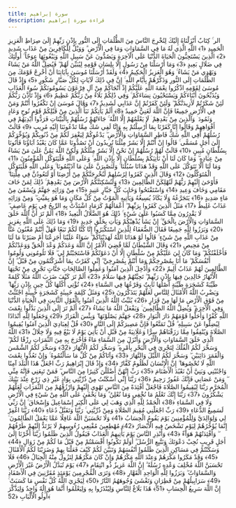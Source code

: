 ```yaml
---
title: سورة إبراهيم
description: قراءة سورة إبراهيم
---
```


الر ۚ كِتَابٌ أَنْزَلْنَاهُ إِلَيْكَ لِتُخْرِجَ النَّاسَ مِنَ الظُّلُمَاتِ إِلَى النُّورِ بِإِذْنِ رَبِّهِمْ إِلَىٰ صِرَاطِ الْعَزِيزِ الْحَمِيدِ ﴿1﴾ اللَّهِ الَّذِي لَهُ مَا فِي السَّمَاوَاتِ وَمَا فِي الْأَرْضِ ۗ وَوَيْلٌ لِلْكَافِرِينَ مِنْ عَذَابٍ شَدِيدٍ ﴿2﴾ الَّذِينَ يَسْتَحِبُّونَ الْحَيَاةَ الدُّنْيَا عَلَى الْآخِرَةِ وَيَصُدُّونَ عَنْ سَبِيلِ اللَّهِ وَيَبْغُونَهَا عِوَجًا ۚ أُولَٰئِكَ فِي ضَلَالٍ بَعِيدٍ ﴿3﴾ وَمَا أَرْسَلْنَا مِنْ رَسُولٍ إِلَّا بِلِسَانِ قَوْمِهِ لِيُبَيِّنَ لَهُمْ ۖ فَيُضِلُّ اللَّهُ مَنْ يَشَاءُ وَيَهْدِي مَنْ يَشَاءُ ۚ وَهُوَ الْعَزِيزُ الْحَكِيمُ ﴿4﴾ وَلَقَدْ أَرْسَلْنَا مُوسَىٰ بِآيَاتِنَا أَنْ أَخْرِجْ قَوْمَكَ مِنَ الظُّلُمَاتِ إِلَى النُّورِ وَذَكِّرْهُمْ بِأَيَّامِ اللَّهِ ۚ إِنَّ فِي ذَٰلِكَ لَآيَاتٍ لِكُلِّ صَبَّارٍ شَكُورٍ ﴿5﴾ وَإِذْ قَالَ مُوسَىٰ لِقَوْمِهِ اذْكُرُوا نِعْمَةَ اللَّهِ عَلَيْكُمْ إِذْ أَنْجَاكُمْ مِنْ آلِ فِرْعَوْنَ يَسُومُونَكُمْ سُوءَ الْعَذَابِ وَيُذَبِّحُونَ أَبْنَاءَكُمْ وَيَسْتَحْيُونَ نِسَاءَكُمْ ۚ وَفِي ذَٰلِكُمْ بَلَاءٌ مِنْ رَبِّكُمْ عَظِيمٌ ﴿6﴾ وَإِذْ تَأَذَّنَ رَبُّكُمْ لَئِنْ شَكَرْتُمْ لَأَزِيدَنَّكُمْ ۖ وَلَئِنْ كَفَرْتُمْ إِنَّ عَذَابِي لَشَدِيدٌ ﴿7﴾ وَقَالَ مُوسَىٰ إِنْ تَكْفُرُوا أَنْتُمْ وَمَنْ فِي الْأَرْضِ جَمِيعًا فَإِنَّ اللَّهَ لَغَنِيٌّ حَمِيدٌ ﴿8﴾ أَلَمْ يَأْتِكُمْ نَبَأُ الَّذِينَ مِنْ قَبْلِكُمْ قَوْمِ نُوحٍ وَعَادٍ وَثَمُودَ ۛ وَالَّذِينَ مِنْ بَعْدِهِمْ ۛ لَا يَعْلَمُهُمْ إِلَّا اللَّهُ ۚ جَاءَتْهُمْ رُسُلُهُمْ بِالْبَيِّنَاتِ فَرَدُّوا أَيْدِيَهُمْ فِي أَفْوَاهِهِمْ وَقَالُوا إِنَّا كَفَرْنَا بِمَا أُرْسِلْتُمْ بِهِ وَإِنَّا لَفِي شَكٍّ مِمَّا تَدْعُونَنَا إِلَيْهِ مُرِيبٍ ﴿9﴾ قَالَتْ رُسُلُهُمْ أَفِي اللَّهِ شَكٌّ فَاطِرِ السَّمَاوَاتِ وَالْأَرْضِ ۖ يَدْعُوكُمْ لِيَغْفِرَ لَكُمْ مِنْ ذُنُوبِكُمْ وَيُؤَخِّرَكُمْ إِلَىٰ أَجَلٍ مُسَمًّى ۚ قَالُوا إِنْ أَنْتُمْ إِلَّا بَشَرٌ مِثْلُنَا تُرِيدُونَ أَنْ تَصُدُّونَا عَمَّا كَانَ يَعْبُدُ آبَاؤُنَا فَأْتُونَا بِسُلْطَانٍ مُبِينٍ ﴿10﴾ قَالَتْ لَهُمْ رُسُلُهُمْ إِنْ نَحْنُ إِلَّا بَشَرٌ مِثْلُكُمْ وَلَٰكِنَّ اللَّهَ يَمُنُّ عَلَىٰ مَنْ يَشَاءُ مِنْ عِبَادِهِ ۖ وَمَا كَانَ لَنَا أَنْ نَأْتِيَكُمْ بِسُلْطَانٍ إِلَّا بِإِذْنِ اللَّهِ ۚ وَعَلَى اللَّهِ فَلْيَتَوَكَّلِ الْمُؤْمِنُونَ ﴿11﴾ وَمَا لَنَا أَلَّا نَتَوَكَّلَ عَلَى اللَّهِ وَقَدْ هَدَانَا سُبُلَنَا ۚ وَلَنَصْبِرَنَّ عَلَىٰ مَا آذَيْتُمُونَا ۚ وَعَلَى اللَّهِ فَلْيَتَوَكَّلِ الْمُتَوَكِّلُونَ ﴿12﴾ وَقَالَ الَّذِينَ كَفَرُوا لِرُسُلِهِمْ لَنُخْرِجَنَّكُمْ مِنْ أَرْضِنَا أَوْ لَتَعُودُنَّ فِي مِلَّتِنَا ۖ فَأَوْحَىٰ إِلَيْهِمْ رَبُّهُمْ لَنُهْلِكَنَّ الظَّالِمِينَ ﴿13﴾ وَلَنُسْكِنَنَّكُمُ الْأَرْضَ مِنْ بَعْدِهِمْ ۚ ذَٰلِكَ لِمَنْ خَافَ مَقَامِي وَخَافَ وَعِيدِ ﴿14﴾ وَاسْتَفْتَحُوا وَخَابَ كُلُّ جَبَّارٍ عَنِيدٍ ﴿15﴾ مِنْ وَرَائِهِ جَهَنَّمُ وَيُسْقَىٰ مِنْ مَاءٍ صَدِيدٍ ﴿16﴾ يَتَجَرَّعُهُ وَلَا يَكَادُ يُسِيغُهُ وَيَأْتِيهِ الْمَوْتُ مِنْ كُلِّ مَكَانٍ وَمَا هُوَ بِمَيِّتٍ ۖ وَمِنْ وَرَائِهِ عَذَابٌ غَلِيظٌ ﴿17﴾ مَثَلُ الَّذِينَ كَفَرُوا بِرَبِّهِمْ ۖ أَعْمَالُهُمْ كَرَمَادٍ اشْتَدَّتْ بِهِ الرِّيحُ فِي يَوْمٍ عَاصِفٍ ۖ لَا يَقْدِرُونَ مِمَّا كَسَبُوا عَلَىٰ شَيْءٍ ۚ ذَٰلِكَ هُوَ الضَّلَالُ الْبَعِيدُ ﴿18﴾ أَلَمْ تَرَ أَنَّ اللَّهَ خَلَقَ السَّمَاوَاتِ وَالْأَرْضَ بِالْحَقِّ ۚ إِنْ يَشَأْ يُذْهِبْكُمْ وَيَأْتِ بِخَلْقٍ جَدِيدٍ ﴿19﴾ وَمَا ذَٰلِكَ عَلَى اللَّهِ بِعَزِيزٍ ﴿20﴾ وَبَرَزُوا لِلَّهِ جَمِيعًا فَقَالَ الضُّعَفَاءُ لِلَّذِينَ اسْتَكْبَرُوا إِنَّا كُنَّا لَكُمْ تَبَعًا فَهَلْ أَنْتُمْ مُغْنُونَ عَنَّا مِنْ عَذَابِ اللَّهِ مِنْ شَيْءٍ ۚ قَالُوا لَوْ هَدَانَا اللَّهُ لَهَدَيْنَاكُمْ ۖ سَوَاءٌ عَلَيْنَا أَجَزِعْنَا أَمْ صَبَرْنَا مَا لَنَا مِنْ مَحِيصٍ ﴿21﴾ وَقَالَ الشَّيْطَانُ لَمَّا قُضِيَ الْأَمْرُ إِنَّ اللَّهَ وَعَدَكُمْ وَعْدَ الْحَقِّ وَوَعَدْتُكُمْ فَأَخْلَفْتُكُمْ ۖ وَمَا كَانَ لِيَ عَلَيْكُمْ مِنْ سُلْطَانٍ إِلَّا أَنْ دَعَوْتُكُمْ فَاسْتَجَبْتُمْ لِي ۖ فَلَا تَلُومُونِي وَلُومُوا أَنْفُسَكُمْ ۖ مَا أَنَا بِمُصْرِخِكُمْ وَمَا أَنْتُمْ بِمُصْرِخِيَّ ۖ إِنِّي كَفَرْتُ بِمَا أَشْرَكْتُمُونِ مِنْ قَبْلُ ۗ إِنَّ الظَّالِمِينَ لَهُمْ عَذَابٌ أَلِيمٌ ﴿22﴾ وَأُدْخِلَ الَّذِينَ آمَنُوا وَعَمِلُوا الصَّالِحَاتِ جَنَّاتٍ تَجْرِي مِنْ تَحْتِهَا الْأَنْهَارُ خَالِدِينَ فِيهَا بِإِذْنِ رَبِّهِمْ ۖ تَحِيَّتُهُمْ فِيهَا سَلَامٌ ﴿23﴾ أَلَمْ تَرَ كَيْفَ ضَرَبَ اللَّهُ مَثَلًا كَلِمَةً طَيِّبَةً كَشَجَرَةٍ طَيِّبَةٍ أَصْلُهَا ثَابِتٌ وَفَرْعُهَا فِي السَّمَاءِ ﴿24﴾ تُؤْتِي أُكُلَهَا كُلَّ حِينٍ بِإِذْنِ رَبِّهَا ۗ وَيَضْرِبُ اللَّهُ الْأَمْثَالَ لِلنَّاسِ لَعَلَّهُمْ يَتَذَكَّرُونَ ﴿25﴾ وَمَثَلُ كَلِمَةٍ خَبِيثَةٍ كَشَجَرَةٍ خَبِيثَةٍ اجْتُثَّتْ مِنْ فَوْقِ الْأَرْضِ مَا لَهَا مِنْ قَرَارٍ ﴿26﴾ يُثَبِّتُ اللَّهُ الَّذِينَ آمَنُوا بِالْقَوْلِ الثَّابِتِ فِي الْحَيَاةِ الدُّنْيَا وَفِي الْآخِرَةِ ۖ وَيُضِلُّ اللَّهُ الظَّالِمِينَ ۚ وَيَفْعَلُ اللَّهُ مَا يَشَاءُ ﴿27﴾ أَلَمْ تَرَ إِلَى الَّذِينَ بَدَّلُوا نِعْمَتَ اللَّهِ كُفْرًا وَأَحَلُّوا قَوْمَهُمْ دَارَ الْبَوَارِ ﴿28﴾ جَهَنَّمَ يَصْلَوْنَهَا ۖ وَبِئْسَ الْقَرَارُ ﴿29﴾ وَجَعَلُوا لِلَّهِ أَنْدَادًا لِيُضِلُّوا عَنْ سَبِيلِهِ ۗ قُلْ تَمَتَّعُوا فَإِنَّ مَصِيرَكُمْ إِلَى النَّارِ ﴿30﴾ قُلْ لِعِبَادِيَ الَّذِينَ آمَنُوا يُقِيمُوا الصَّلَاةَ وَيُنْفِقُوا مِمَّا رَزَقْنَاهُمْ سِرًّا وَعَلَانِيَةً مِنْ قَبْلِ أَنْ يَأْتِيَ يَوْمٌ لَا بَيْعٌ فِيهِ وَلَا خِلَالٌ ﴿31﴾ اللَّهُ الَّذِي خَلَقَ السَّمَاوَاتِ وَالْأَرْضَ وَأَنْزَلَ مِنَ السَّمَاءِ مَاءً فَأَخْرَجَ بِهِ مِنَ الثَّمَرَاتِ رِزْقًا لَكُمْ ۖ وَسَخَّرَ لَكُمُ الْفُلْكَ لِتَجْرِيَ فِي الْبَحْرِ بِأَمْرِهِ ۖ وَسَخَّرَ لَكُمُ الْأَنْهَارَ ﴿32﴾ وَسَخَّرَ لَكُمُ الشَّمْسَ وَالْقَمَرَ دَائِبَيْنِ ۖ وَسَخَّرَ لَكُمُ اللَّيْلَ وَالنَّهَارَ ﴿33﴾ وَآتَاكُمْ مِنْ كُلِّ مَا سَأَلْتُمُوهُ ۚ وَإِنْ تَعُدُّوا نِعْمَتَ اللَّهِ لَا تُحْصُوهَا ۗ إِنَّ الْإِنْسَانَ لَظَلُومٌ كَفَّارٌ ﴿34﴾ وَإِذْ قَالَ إِبْرَاهِيمُ رَبِّ اجْعَلْ هَٰذَا الْبَلَدَ آمِنًا وَاجْنُبْنِي وَبَنِيَّ أَنْ نَعْبُدَ الْأَصْنَامَ ﴿35﴾ رَبِّ إِنَّهُنَّ أَضْلَلْنَ كَثِيرًا مِنَ النَّاسِ ۖ فَمَنْ تَبِعَنِي فَإِنَّهُ مِنِّي ۖ وَمَنْ عَصَانِي فَإِنَّكَ غَفُورٌ رَحِيمٌ ﴿36﴾ رَبَّنَا إِنِّي أَسْكَنْتُ مِنْ ذُرِّيَّتِي بِوَادٍ غَيْرِ ذِي زَرْعٍ عِنْدَ بَيْتِكَ الْمُحَرَّمِ رَبَّنَا لِيُقِيمُوا الصَّلَاةَ فَاجْعَلْ أَفْئِدَةً مِنَ النَّاسِ تَهْوِي إِلَيْهِمْ وَارْزُقْهُمْ مِنَ الثَّمَرَاتِ لَعَلَّهُمْ يَشْكُرُونَ ﴿37﴾ رَبَّنَا إِنَّكَ تَعْلَمُ مَا نُخْفِي وَمَا نُعْلِنُ ۗ وَمَا يَخْفَىٰ عَلَى اللَّهِ مِنْ شَيْءٍ فِي الْأَرْضِ وَلَا فِي السَّمَاءِ ﴿38﴾ الْحَمْدُ لِلَّهِ الَّذِي وَهَبَ لِي عَلَى الْكِبَرِ إِسْمَاعِيلَ وَإِسْحَاقَ ۚ إِنَّ رَبِّي لَسَمِيعُ الدُّعَاءِ ﴿39﴾ رَبِّ اجْعَلْنِي مُقِيمَ الصَّلَاةِ وَمِنْ ذُرِّيَّتِي ۚ رَبَّنَا وَتَقَبَّلْ دُعَاءِ ﴿40﴾ رَبَّنَا اغْفِرْ لِي وَلِوَالِدَيَّ وَلِلْمُؤْمِنِينَ يَوْمَ يَقُومُ الْحِسَابُ ﴿41﴾ وَلَا تَحْسَبَنَّ اللَّهَ غَافِلًا عَمَّا يَعْمَلُ الظَّالِمُونَ ۚ إِنَّمَا يُؤَخِّرُهُمْ لِيَوْمٍ تَشْخَصُ فِيهِ الْأَبْصَارُ ﴿42﴾ مُهْطِعِينَ مُقْنِعِي رُءُوسِهِمْ لَا يَرْتَدُّ إِلَيْهِمْ طَرْفُهُمْ ۖ وَأَفْئِدَتُهُمْ هَوَاءٌ ﴿43﴾ وَأَنْذِرِ النَّاسَ يَوْمَ يَأْتِيهِمُ الْعَذَابُ فَيَقُولُ الَّذِينَ ظَلَمُوا رَبَّنَا أَخِّرْنَا إِلَىٰ أَجَلٍ قَرِيبٍ نُجِبْ دَعْوَتَكَ وَنَتَّبِعِ الرُّسُلَ ۗ أَوَلَمْ تَكُونُوا أَقْسَمْتُمْ مِنْ قَبْلُ مَا لَكُمْ مِنْ زَوَالٍ ﴿44﴾ وَسَكَنْتُمْ فِي مَسَاكِنِ الَّذِينَ ظَلَمُوا أَنْفُسَهُمْ وَتَبَيَّنَ لَكُمْ كَيْفَ فَعَلْنَا بِهِمْ وَضَرَبْنَا لَكُمُ الْأَمْثَالَ ﴿45﴾ وَقَدْ مَكَرُوا مَكْرَهُمْ وَعِنْدَ اللَّهِ مَكْرُهُمْ وَإِنْ كَانَ مَكْرُهُمْ لِتَزُولَ مِنْهُ الْجِبَالُ ﴿46﴾ فَلَا تَحْسَبَنَّ اللَّهَ مُخْلِفَ وَعْدِهِ رُسُلَهُ ۗ إِنَّ اللَّهَ عَزِيزٌ ذُو انْتِقَامٍ ﴿47﴾ يَوْمَ تُبَدَّلُ الْأَرْضُ غَيْرَ الْأَرْضِ وَالسَّمَاوَاتُ ۖ وَبَرَزُوا لِلَّهِ الْوَاحِدِ الْقَهَّارِ ﴿48﴾ وَتَرَى الْمُجْرِمِينَ يَوْمَئِذٍ مُقَرَّنِينَ فِي الْأَصْفَادِ ﴿49﴾ سَرَابِيلُهُمْ مِنْ قَطِرَانٍ وَتَغْشَىٰ وُجُوهَهُمُ النَّارُ ﴿50﴾ لِيَجْزِيَ اللَّهُ كُلَّ نَفْسٍ مَا كَسَبَتْ ۚ إِنَّ اللَّهَ سَرِيعُ الْحِسَابِ ﴿51﴾ هَٰذَا بَلَاغٌ لِلنَّاسِ وَلِيُنْذَرُوا بِهِ وَلِيَعْلَمُوا أَنَّمَا هُوَ إِلَٰهٌ وَاحِدٌ وَلِيَذَّكَّرَ أُولُو الْأَلْبَابِ ﴿52﴾
